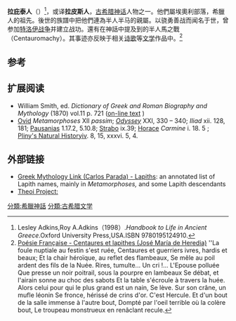 {{Infobox deity|type=Greek
| image =Piero di Cosimo 015.jpg
| caption =拉皮斯人的艺术形象
| name = 拉皮斯人
}}
'''拉庇泰人'''（{{lang-grc|Λαπίθαι}}）<ref>Lesley Adkins,Roy A.Adkins（1998）.''Handbook to Life in Ancient Greece''.Oxford University Press,USA.ISBN 9780195124910.</ref>，或译'''拉皮斯人'''，[[古希腊神话|古希腊神话]]人物之一。他們屬埃奧利部落，希臘人的祖先。後世的族譜中把他們連為半人半马的親屬。以骁勇善战而闻名于世，曾参加[[特洛伊战争|特洛伊战争]]并建立战功。還有在神話中提及到的半人馬之戰（Centauromachy）。其事迹亦反映于相关[[诗歌|诗歌]]等[[文学|文学]]作品中。<ref>[http://poesie.webnet.fr/poemes/France/heredia/12.html Poésie Française - Centaures et lapithes (José María de Heredia)] {{Wayback|url=http://poesie.webnet.fr/poemes/France/heredia/12.html |date=20090315200548 }} ''La foule nuptiale au festin s'est ruée, Centaures et guerriers ivres, hardis et beaux; Et la chair héroïque, au reflet des flambeaux, Se mêle au poil ardent des fils de la Nuée. Rires, tumulte... Un cri !... L'Epouse polluée Que presse un noir poitrail, sous la pourpre en lambeaux Se débat, et l'airain sonne au choc des sabots Et la table s'écroule à travers la huée. Alors celui pour qui le plus grand est un nain, Se lève. Sur son crâne, un mufle léonin Se fronce, hérissé de crins d'or. C'est Hercule. Et d'un bout de la salle immense à l'autre bout, Dompté par l'oeil terrible où la colère bout, Le troupeau monstrueux en renâclant recule.</ref>

== 参考 ==
{{reflist}}

== 扩展阅读 ==
* William Smith, ed. ''Dictionary of Greek and Roman Biography and Mythology'' (1870) vol.11 p. 721 ([http://www.ancientlibrary.com/smith-bio/1829.html on-line text] {{Wayback|url=http://www.ancientlibrary.com/smith-bio/1829.html |date=20131016122123 }})
* [[Ovid|Ovid]] ''Metamorphoses'' XII ''passim''; ''[[Odyssey|Odyssey]]'' XXI, 330 – 340; ''Iliad'' xii. 128, 181; [[Pausanias_(geographer)|Pausanias]] 1.17.2, 5.10.8; [[Strabo|Strabo]] ix.39; [[Horace|Horace]] ''Carmine'' i. 18. 5 ; [[Pliny's_Natural_History|Pliny's Natural History]]iv. 8, 15, xxxvi. 5, 4.

== 外部链接 ==
{{Commons category|拉皮斯人}}
{{Commons category|Centauromachy}}
* [https://web.archive.org/web/20110519170632/http://www.maicar.com/GML/LAPITHS.html Greek Mythology Link (Carlos Parada) - Lapiths]: an annotated list of Lapith names, mainly in ''Metamorphoses,'' and some Lapith descendants
* [http://www.theoi.com/ Theoi Project:] {{Wayback|url=http://www.theoi.com/ |date=20130530075409 }}

{{古希腊}}
{{希臘宗教}}
[[分類:希臘神話|分類:希臘神話]]
[[分類:古希腊文学|分類:古希腊文学]]